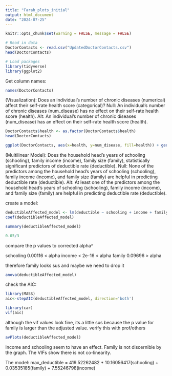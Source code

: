 ```yaml
---
title: "Farah_plots_initial"
output: html_document
date: "2024-07-25"
---
```


```r
knitr::opts_chunk$set(warning = FALSE, message = FALSE) 
```

```r
# Read in data
DoctorContacts <- read.csv("UpdatedDoctorContacts.csv")
head(DoctorContacts)
```

```r
# Load packages
library(tidyverse)
library(ggplot2)
```
Get column names:

```r
names(DoctorContacts)
```

(Visualization): 
Does an individual’s number of chronic diseases (numerical) affect their self-rate health score (categorical)? 
Null: An individual’s number of chronic diseases (num_disease) has no effect on their self-rate health score (health).
Alt: An individual’s number of chronic diseases (num_disease) has an effect on their self-rate health score (health).

```r
DoctorContacts$health <- as.factor(DoctorContacts$health)
head(DoctorContacts)
```


```r
ggplot(DoctorContacts, aes(x=health, y=num_disease, fill=health)) + geom_boxplot() 
```


(Multilinear Model): 
Does the household head’s years of schooling (schooling), family income (income), family size (family),  statistically significant predictors of deductible rate (deductible).
Null: None of the predictors among the household head’s years of schooling (schooling), family income (income), and family size (family) are helpful in predicting deductible rate (deductible).
Alt: At least one of the predictors among the household head’s years of schooling (schooling), family income (income), and family size (family) are helpful in predicting deductible rate (deductible).

create a model:

```r
deductibleAffected_model <- lm(deductible ~ schooling + income + family, data = DoctorContacts)
coef(deductibleAffected_model)
```

```r
summary(deductibleAffected_model)
```

```r
0.05/3
```

compare the p values to corrected alpha^ 

schooling   0.00116 < alpha
income      < 2e-16 < alpha
family      0.09696 > alpha

therefore family looks sus and maybe we need to drop it 

```r
anova(deductibleAffected_model)
```
check the AIC:

```r
library(MASS)
aic<-stepAIC(deductibleAffected_model, direction='both')
```
```r
library(car)
vif(aic)
```



although the vif values look fine, its a little sus because the p value for family is larger than the adjusted value. verify this with prof/others


```r
avPlots(deductibleAffected_model)
```

Income  and schooling seem to have an effect. Family is not discernible by the graph. The VIFs show there is not co-linearity. 


The model: 
max_deductible = 419.52262482 * 10.16056417(schooling) + 0.03535185(family) + 7.55246798(income)



